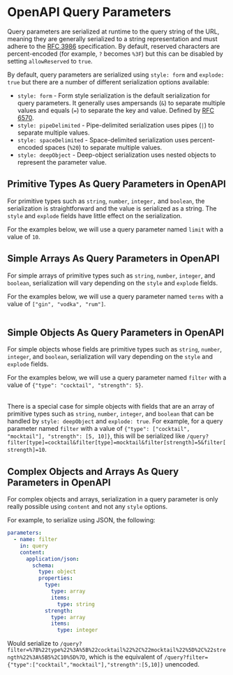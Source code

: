 
# OpenAPI Query Parameters


Query parameters are serialized at runtime to the query string of the URL, meaning they are generally serialized to a string representation and must adhere to the [RFC 3986](https://www.rfc-editor.org/rfc/rfc3986) specification. By default, reserved characters are percent-encoded (for example, `?` becomes `%3F`) but this can be disabled by setting `allowReserved` to `true`.

By default, query parameters are serialized using `style: form` and `explode: true` but there are a number of different serialization options available:

- `style: form` - Form style serialization is the default serialization for query parameters. It generally uses ampersands (`&`) to separate multiple values and equals (`=`) to separate the key and value. Defined by [RFC 6570](https://tools.ietf.org/html/rfc6570#section-3.2.8).
- `style: pipeDelimited` - Pipe-delimited serialization uses pipes (`|`) to separate multiple values.
- `style: spaceDelimited` - Space-delimited serialization uses percent-encoded spaces (`%20`) to separate multiple values.
- `style: deepObject` - Deep-object serialization uses nested objects to represent the parameter value.

## Primitive Types As Query Parameters in OpenAPI

For primitive types such as `string`, `number`, `integer,` and `boolean`, the serialization is straightforward and the value is serialized as a string. The `style` and `explode` fields have little effect on the serialization.

For the examples below, we will use a query parameter named `limit` with a value of `10`.

<Table
  title="Primitive Types Serialization"
  data={[
    {
      style: "`form`",
      explodeTrue: "/query?limit=10 (default)",
      explodeFalse: "/query?limit=10"
    },
    {
      style: "`pipeDelimited`",
      explodeTrue: "/query?limit=10",
      explodeFalse: "/query?limit=10"
    },
    {
      style: "`spaceDelimited`",
      explodeTrue: "/query?limit=10",
      explodeFalse: "/query?limit=10"
    },
    {
      style: "`deepObject`",
      explodeTrue: "**NOT VALID**",
      explodeFalse: "**NOT VALID**"
    }
  ]}
  columns={[
    {
      key: "style",
      header: "Style"
    },
    {
      key: "explodeTrue",
      header: "Explode == `true`"
    },
    {
      key: "explodeFalse",
      header: "Explode == `false`"
    }
  ]}
/>

## Simple Arrays As Query Parameters in OpenAPI

For simple arrays of primitive types such as `string`, `number`, `integer`, and `boolean`, serialization will vary depending on the `style` and `explode` fields.

For the examples below, we will use a query parameter named `terms` with a value of `["gin", "vodka", "rum"]`.

<Table
  title="Simple Arrays Serialization"
  data={[
    {
      style: "`form`",
      explodeTrue: "/query?terms=gin&terms=vodka&terms=rum (default)",
      explodeFalse: "/query?terms=gin,vodka,rum"
    },
    {
      style: "`pipeDelimited`",
      explodeTrue: "/query?terms=gin&terms=vodka&terms=rum",
      explodeFalse: "/query?terms=gin|vodka|rum"
    },
    {
      style: "`spaceDelimited`",
      explodeTrue: "/query?terms=gin&terms=vodka&terms=rum",
      explodeFalse: "/query?terms=gin%20vodka%20rum"
    },
    {
      style: "`deepObject`",
      explodeTrue: "**NOT VALID**",
      explodeFalse: "**NOT VALID**"
    }
  ]}
  columns={[
    {
      key: "style",
      header: "Style"
    },
    {
      key: "explodeTrue",
      header: "Explode == `true`"
    },
    {
      key: "explodeFalse",
      header: "Explode == `false`"
    }
  ]}
/>

## Simple Objects As Query Parameters in OpenAPI

For simple objects whose fields are primitive types such as `string`, `number`, `integer`, and `boolean`, serialization will vary depending on the `style` and `explode` fields.

For the examples below, we will use a query parameter named `filter` with a value of `{"type": "cocktail", "strength": 5}`.

<Table
  title="Simple Objects Serialization"
  data={[
    {
      style: "`form`",
      explodeTrue: "/query?type=cocktail&strength=5 (default)",
      explodeFalse: "/query?filter=type,cocktail,strength,5"
    },
    {
      style: "`pipeDelimited`",
      explodeTrue: "/query?type=cocktail&strength=5",
      explodeFalse: "/query?filter=type|cocktail|strength|5"
    },
    {
      style: "`spaceDelimited`",
      explodeTrue: "/query?type=cocktail&strength=5",
      explodeFalse: "/query?filter=type%20cocktail%20strength%205"
    },
    {
      style: "`deepObject`",
      explodeTrue: "/query?filter[type]=cocktail&filter[strength]=5",
      explodeFalse: "**NOT VALID**"
    }
  ]}
  columns={[
    {
      key: "style",
      header: "Style"
    },
    {
      key: "explodeTrue",
      header: "Explode == `true`"
    },
    {
      key: "explodeFalse",
      header: "Explode == `false`"
    }
  ]}
/>

There is a special case for simple objects with fields that are an array of primitive types such as `string`, `number`, `integer`, and `boolean` that can be handled by `style: deepObject` and `explode: true`. For example, for a query parameter named `filter` with a value of `{"type": ["cocktail", "mocktail"], "strength": [5, 10]}`, this will be serialized like `/query?filter[type]=cocktail&filter[type]=mocktail&filter[strength]=5&filter[strength]=10`.

## Complex Objects and Arrays As Query Parameters in OpenAPI

For complex objects and arrays, serialization in a query parameter is only really possible using `content` and not any `style` options.

For example, to serialize using JSON, the following:

```yaml
parameters:
  - name: filter
    in: query
    content:
      application/json:
        schema:
          type: object
          properties:
            type:
              type: array
              items:
                type: string
            strength:
              type: array
              items:
                type: integer
```

Would serialize to `/query?filter=%7B%22type%22%3A%5B%22cocktail%22%2C%22mocktail%22%5D%2C%22strength%22%3A%5B5%2C10%5D%7D`, which is the equivalent of `/query?filter={"type":["cocktail","mocktail"],"strength":[5,10]}` unencoded.
